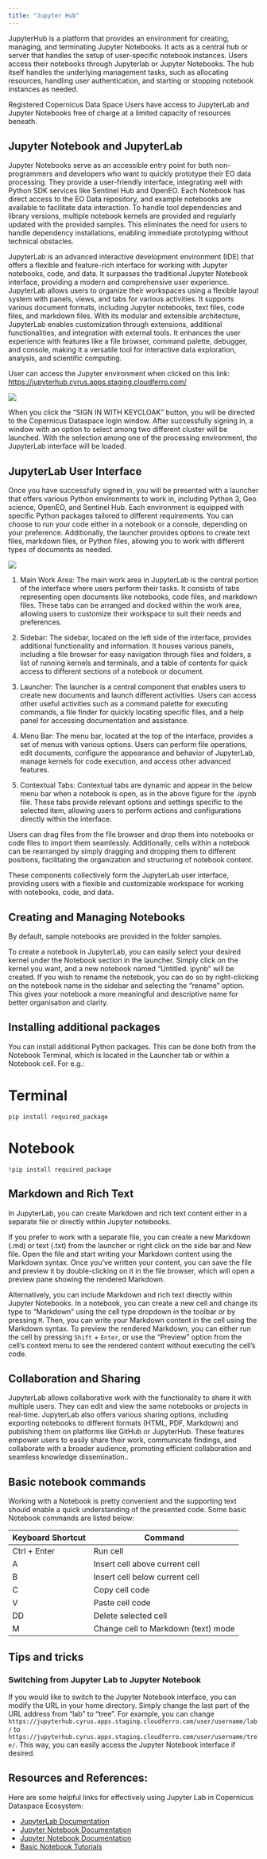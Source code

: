 ```yaml
---
title: "Jupyter Hub"
---
```


JupyterHub is a platform that provides an environment for creating, managing, and terminating Jupyter Notebooks. It acts as a central hub or server that handles the setup of user-specific notebook instances. Users access their notebooks through Jupyterlab or Jupyter Notebooks. The hub itself handles the underlying management tasks, such as allocating resources, handling user authentication, and starting or stopping notebook instances as needed.

Registered Copernicus Data Space Users have access to JupyterLab and Jupyter Notebooks free 
of charge at a limited capacity of resources beneath.

## Jupyter Notebook and JupyterLab

Jupyter Notebooks serve as an accessible entry point for both non-programmers and developers who want to quickly prototype their EO data processing. They provide a user-friendly interface, integrating well with Python SDK services like Sentinel Hub and OpenEO. Each Notebook has direct access to the EO Data repository, and example notebooks are available to facilitate data interaction. To handle tool dependencies and library versions, multiple notebook kernels are provided and regularly updated with the provided samples. This eliminates the need for users to handle dependency installations, enabling immediate prototyping without technical obstacles.


JupyterLab is an advanced interactive development environment (IDE) that offers a flexible and feature-rich interface for working with Jupyter notebooks, code, and data. It surpasses the traditional Jupyter Notebook interface, providing a modern and comprehensive user experience. JupyterLab allows users to organize their workspaces using a flexible layout system with panels, views, and tabs for various activities. It supports various document formats, including Jupyter notebooks, text files, code files, and markdown files. With its modular and extensible architecture, JupyterLab enables customization through extensions, additional functionalities, and integration with external tools. It enhances the user experience with features like a file browser, command palette, debugger, and console, making it a versatile tool for interactive data exploration, analysis, and scientific computing.


User can access the Jupyter environment when clicked on this link: [https://jupyterhub.cyrus.apps.staging.cloudferro.com/](https://jupyterhub.cyrus.apps.staging.cloudferro.com/){target="_blank"}

![](_images/jupyter_login.png)

When you click the "SIGN IN WITH KEYCLOAK" button, you will be directed to the Copernicus Dataspace login window. After successfully signing in, a window with an option to select among two different cluster will be launched. With the selection among one of the processing environment, the JupyterLab interface will be loaded.


## JupyterLab User Interface

Once you have successfully signed in, you will be presented with a launcher that offers various Python environments to work in, including Python 3, Geo science, OpenEO, and Sentinel Hub. Each environment is equipped with specific Python packages tailored to different requirements. You can choose to run your code either in a notebook or a console, depending on your preference. Additionally, the launcher provides options to create text files, markdown files, or Python files, allowing you to work with different types of documents as needed.

![](_images/FirstLook_jupyter.png)

1. Main Work Area:
    The main work area in JupyterLab is the central portion of the interface where users perform their tasks. It consists of tabs representing open documents like notebooks, code files, and markdown files. These tabs can be arranged and docked within the work area, allowing users to customize their workspace to suit their needs and preferences.

2. Sidebar:
    The sidebar, located on the left side of the interface, provides additional functionality and information. It houses various panels, including a file browser for easy navigation through files and folders, a list of running kernels and terminals, and a table of contents for quick access to different sections of a notebook or document.

3. Launcher:
    The launcher is a central component that enables users to create new documents and launch different activities. Users can access other useful activities such as a command palette for executing commands, a file finder for quickly locating specific files, and a help panel for accessing documentation and assistance.

4. Menu Bar:
    The menu bar, located at the top of the interface, provides a set of menus with various options. Users can perform file operations, edit documents, configure the appearance and behavior of JupyterLab, manage kernels for code execution, and access other advanced features.

5. Contextual Tabs:
    Contextual tabs are dynamic and appear in the below menu bar when a notebook is open, as in the above figure for the .ipynb file.  These tabs provide relevant options and settings specific to the selected item, allowing users to perform actions and configurations directly within the interface.

::: {.callout-tip collapse="true"} 

Users can drag files from the file browser and drop them into notebooks or code files to import them seamlessly. Additionally, cells within a notebook can be rearranged by simply dragging and dropping them to different positions, facilitating the organization and structuring of notebook content.

:::

These components collectively form the JupyterLab user interface, providing users with a flexible and customizable workspace for working with notebooks, code, and data. 

## Creating and Managing Notebooks

By default, sample notebooks are provided in the folder samples. 

To create a notebook in JupyterLab, you can easily select your desired kernel under the Notebook section in the launcher. Simply click on the kernel you want, and a new notebook named "Untitled. ipynb" will be created. If you wish to rename the notebook, you can do so by right-clicking on the notebook name in the sidebar and selecting the "rename" option. This gives your notebook a more meaningful and descriptive name for better organisation and clarity.

## Installing additional packages

You can install additional Python packages. This can be done both from the Notebook Terminal, which is located in the Launcher tab or within a Notebook cell. For e.g.:

::: {.panel-tabset}

# Terminal

`pip install required_package`

# Notebook

`!pip install required_package`

:::


## Markdown and Rich Text

In JupyterLab, you can create Markdown and rich text content either in a separate file or directly within Jupyter notebooks. 

If you prefer to work with a separate file, you can create a new Markdown (.md) or text (.txt) from the launcher or right click on the side bar and New file. Open the file and start writing your Markdown content using the Markdown syntax. Once you've written your content, you can save the file and preview it by double-clicking on it in the file browser, which will open a preview pane showing the rendered Markdown.

Alternatively, you can include Markdown and rich text directly within Jupyter Notebooks. In a notebook, you can create a new cell and change its type to "Markdown" using the cell type dropdown in the toolbar or by pressing  `M`. Then, you can write your Markdown content in the cell using the Markdown syntax. To preview the rendered Markdown, you can either run the cell by pressing `Shift` + `Enter`, or use the "Preview" option from the cell's context menu to see the rendered content without executing the cell's code.



<!-- ## Copernicus Dataspace Dataset

Each Notebook has a direct access to the EO Data repository. -->


## Collaboration and Sharing

JupyterLab allows collaborative work with the functionality to share it with multiple users. They can edit and view the same notebooks or projects in real-time. JupyterLab also offers various sharing options, including exporting notebooks to different formats (HTML, PDF, Markdown) and publishing them on platforms like GitHub or JupyterHub. These features empower users to easily share their work, communicate findings, and collaborate with a broader audience, promoting efficient collaboration and seamless knowledge dissemination..

## Basic notebook commands

Working with a Notebook is pretty convenient and the supporting text should enable a quick understanding of the presented code. Some basic Notebook commands are listed below:

| Keyboard Shortcut | Command                          |
|-------------------|----------------------------------|
| Ctrl + Enter      | Run cell                         |
| A                 | Insert cell above current cell    |
| B                 | Insert cell below current cell    |
| C                 | Copy cell code                   |
| V                 | Paste cell code                  |
| DD                | Delete selected cell             |
| M                 | Change cell to Markdown (text) mode |


## Tips and tricks

### Switching from Jupyter Lab to Jupyter Notebook

If you would like to switch to the Jupyter Notebook interface, you can modify the URL in your home directory. Simply change the last part of the URL address from "lab" to "tree".
For example, you can change `https://jupyterhub.cyrus.apps.staging.cloudferro.com/user/username/lab/` to `https://jupyterhub.cyrus.apps.staging.cloudferro.com/user/username/tree/`. This way, you can easily access the Jupyter Notebook interface if desired.



## Resources and References:

Here are some helpful links for effectively using Jupyter Lab in Copernicus Dataspace Ecosystem:

* [JupyterLab Documentation](https://jupyterlab.readthedocs.io/en/stable/){target="_blank"}
* [Jupyter Notebook Documentation](https://jupyter-notebook.readthedocs.io/en/stable/){target="_blank"}
* [Jupyter Notebook Documentation](https://maxmelnick.com/2016/04/19/python-beginner-tips-and-tricks.html){target="_blank"}
* [Basic Notebook Tutorials](https://jupyter-notebook.readthedocs.io/en/stable/examples/Notebook/Notebook%20Basics.html){target="_blank"}

